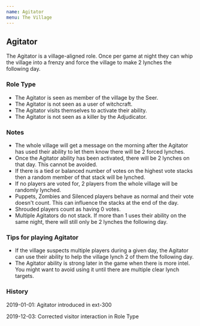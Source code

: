 ```yaml
---
name: Agitator
menu: The Village
---
```


## Agitator

The Agitator is a village-aligned role. Once per game at night they can
whip the village into a frenzy and force the village to make 2 lynches
the following day.

### Role Type

  - The Agitator is seen as member of the village by the Seer.
  - The Agitator is not seen as a user of witchcraft.
  - The Agitator visits themselves to activate their ability.
  - The Agitator is not seen as a killer by the Adjudicator.

### Notes

  - The whole village will get a message on the morning after the
    Agitator has used their ability to let them know there will be 2
    forced lynches.
  - Once the Agitator ability has been activated, there will be 2
    lynches on that day. This cannot be avoided.
  - If there is a tied or balanced number of votes on the highest vote
    stacks then a random member of that stack will be lynched.
  - If no players are voted for, 2 players from the whole village will
    be randomly lynched.
  - Puppets, Zombies and Silenced players behave as normal and their
    vote doesn't count. This can influence the stacks at the end of the
    day.
  - Shrouded players count as having 0 votes.
  - Multiple Agitators do not stack. If more than 1 uses their ability
    on the same night, there will still only be 2 lynches the following
    day.

### Tips for playing Agitator

  - If the village suspects multiple players during a given day, the
    Agitator can use their ability to help the village lynch 2 of them
    the following day.
  - The Agitator ability is strong later in the game when there is more
    intel. You might want to avoid using it until there are multiple
    clear lynch targets.

### History

2019-01-01: Agitator introduced in ext-300

2019-12-03: Corrected visitor interaction in Role Type
